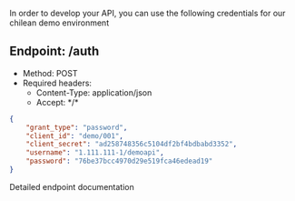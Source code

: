 In order to develop your API, you can use the following credentials for our chilean demo environment

## Endpoint: /auth
* Method: POST
* Required headers:
  * Content-Type: application/json
  * Accept: \*/\*

```json
{
    "grant_type": "password",
    "client_id": "demo/001",
    "client_secret": "ad258748356c5104df2bf4bdbabd3352",
    "username": "1.111.111-1/demoapi",
    "password": "76be37bcc4970d29e519fca46edead19"
}
```

<CardGroup cols={1}>
    <Card
        title="API Reference POST /auth"
        icon="terminal"
        href="/api-reference/endpoint/authenticate-and-receive-a-bearer-token"
    >
        Detailed endpoint documentation
    </Card>
</CardGroup>